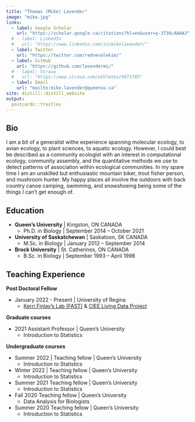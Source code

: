 ```yaml
---
title: "Thomas (Mike) Lavender"
image: "mike.jpg"
links:
  - label: Google Scholar
    url: "https://scholar.google.ca/citations?hl=en&user=y-3736cAAAAJ"
  # - label: LinkedIn
  #   url: "https://www.linkedin.com/in/mikelavender/"
  - label: Twitter
    url: "https://twitter.com/rednevalekim/"
  - label: GitHub
    url: "https://github.com/lavendermi/"
  # - label: Strava
  #   url: "https://www.strava.com/athletes/9971785"
  - label: Email
    url: "mailto:mike.lavender@queensu.ca"
site: distill::distill_website
output:
  postcards::trestles
---
```

 
## Bio

I am a bit of a generalist withe experience spanning molecular ecology, to avian ecology, to plant sciences, to aquatic ecology. However, I could best be described as a community ecologist with an interest in computational ecology, community assembly, and the quantitative methods we use to detect patterns of association within ecological communities. In my spare time I am an unskilled but enthusiastic mountain biker, trout fisher person, and mushroom hunter. My happy places all involve the outdoors with back country canoe camping, swimming, and snowshoeing being some of the things I can't get enough of.

## Education

* **Queen’s University** | Kingston, ON CANADA
  * Ph.D. in Biology | September 2014 – October 2021  

* **University of Saskatchewan** | Saskatoon, SK CANADA
  * M.Sc. in Biology | January 2012 – September 2014  

* **Brock University** | St. Catherines, ON CANADA  
  * B.Sc. in Biology | September 1993 – April 1998  

## Teaching Experience

**Post Doctoral Fellow**

* January 2022 - Present | University of Regina
  * [Kerri Finlay's Lab (FAST)](https://kerrifinlay.wixsite.com/kerri) & [CIEE Living Data Project](https://www.ciee-icee.ca/data.html)

**Graduate courses**

* 2021	Assistant Professor | Queen's University
  * Introduction to Statistics

**Undergraduate courses**

* Summer 2022  |	Teaching fellow | Queen's University
  * Introduction to Statistics
* Winter 2022  |	Teaching fellow | Queen's University
  * Introduction to Statistics
* Summer 2021	Teaching fellow | Queen's University
  * Introduction to Statistics
* Fall 2020	Teaching fellow | Queen's University
  * Data Analysis for Biologists
* Summer 2020	Teaching fellow | Queen's University
  * Introduction to Statistics